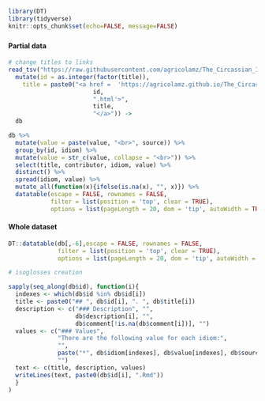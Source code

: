 ```r
library(DT)
library(tidyverse)
knitr::opts_chunk$set(echo=FALSE, message=FALSE)
```


### {.tabset .tabset-fade .tabset-pills}
#### Partial data
```r
# change titles to links
read_tsv("https://raw.githubusercontent.com/agricolamz/The_Circassian_Isoglosses_Database/master/database.csv") %>% 
  mutate(id = as.integer(factor(title)),
    title = paste0("<a href =  'https://agricolamz.github.io/The_Circassian_Isoglosses_Database/",
                        id,
                        ".html'>",
                        title,
                        "</a>")) ->
  db

db %>% 
  mutate(value = paste(value, "<br>", source)) %>% 
  group_by(id, idiom) %>% 
  mutate(value = str_c(value, collapse = "<br>")) %>% 
  select(title, contributor, idiom, value) %>% 
  distinct() %>% 
  spread(idiom, value) %>% 
  mutate_all(function(x){ifelse(is.na(x), "", x)}) %>% 
  datatable(escape = FALSE, rownames = FALSE,  
            filter = list(position = 'top', clear = TRUE),
            options = list(pageLength = 20, dom = 'tip', autoWidth = TRUE))
```

#### Whole dataset
```r
DT::datatable(db[,-6],escape = FALSE, rownames = FALSE,
              filter = list(position = 'top', clear = TRUE),
              options = list(pageLength = 20, dom = 'tip', autoWidth = TRUE)) # remove description column
```


```r
# isoglosses creation

sapply(seq_along(db$id), function(i){
  indexes <- which(db$id %in% db$id[i])
  title <- paste0("## ", db$id[i], ". ", db$title[i])
  description <- c("### Description", "", 
                   db$description[i], "",
                   db$comment[!is.na(db$comment[i])], "")
  values <- c("### Values",
              "There are the following value for each idiom:",
              "",
              paste("*", db$idiom[indexes], db$value[indexes], db$source[indexes]), 
              "")
  text <- c(title, description, values)
  writeLines(text, paste0(db$id[i], ".Rmd"))
  }
)

```

